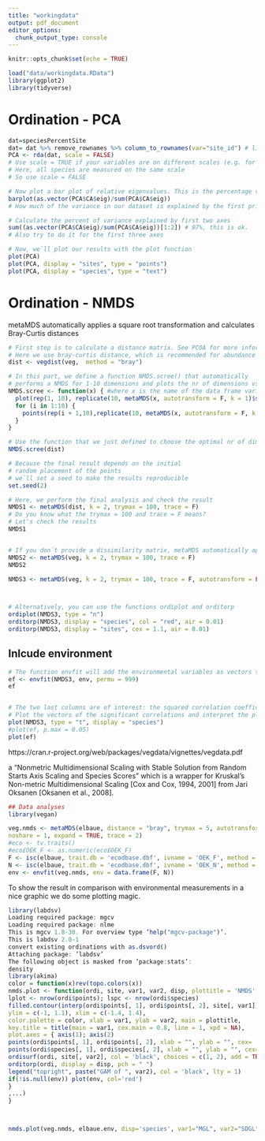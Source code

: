 ```yaml
---
title: "workingdata"
output: pdf_document
editor_options: 
  chunk_output_type: console
---
```


```r
knitr::opts_chunk$set(echo = TRUE)
```

```r
load("data/workingdata.RData")
library(ggplot2)
library(tidyverse)
```








# Ordination - PCA
```r
dat=speciesPercentSite
dat= dat %>% remove_rownames %>% column_to_rownames(var="site_id") # library tidyverse
PCA <- rda(dat, scale = FALSE)
# Use scale = TRUE if your variables are on different scales (e.g. for abiotic variables).
# Here, all species are measured on the same scale 
# So use scale = FALSE

# Now plot a bar plot of relative eigenvalues. This is the percentage variance explained by each axis
barplot(as.vector(PCA$CA$eig)/sum(PCA$CA$eig)) 
# How much of the variance in our dataset is explained by the first principal component?

# Calculate the percent of variance explained by first two axes
sum((as.vector(PCA$CA$eig)/sum(PCA$CA$eig))[1:2]) # 97%, this is ok.
# Also try to do it for the first three axes

# Now, we`ll plot our results with the plot function
plot(PCA)
plot(PCA, display = "sites", type = "points")
plot(PCA, display = "species", type = "text")
```










# Ordination - NMDS

metaMDS automatically applies a square root transformation and calculates Bray-Curtis distances

```r
# First step is to calculate a distance matrix. See PCOA for more information about the distance measures
# Here we use bray-curtis distance, which is recommended for abundance data
dist <- vegdist(veg,  method = "bray")

# In this part, we define a function NMDS.scree() that automatically 
# performs a NMDS for 1-10 dimensions and plots the nr of dimensions vs the stress
NMDS.scree <- function(x) { #where x is the name of the data frame variable
  plot(rep(1, 10), replicate(10, metaMDS(x, autotransform = F, k = 1)$stress), xlim = c(1, 10),ylim = c(0, 0.30), xlab = "# of Dimensions", ylab = "Stress", main = "NMDS stress plot")
  for (i in 1:10) {
    points(rep(i + 1,10),replicate(10, metaMDS(x, autotransform = F, k = i + 1)$stress))
  }
}

# Use the function that we just defined to choose the optimal nr of dimensions
NMDS.scree(dist)
```


```r
# Because the final result depends on the initial 
# random placement of the points 
# we`ll set a seed to make the results reproducible
set.seed(2)

# Here, we perform the final analysis and check the result
NMDS1 <- metaMDS(dist, k = 2, trymax = 100, trace = F)
# Do you know what the trymax = 100 and trace = F means?
# Let's check the results
NMDS1


# If you don`t provide a dissimilarity matrix, metaMDS automatically applies Bray-Curtis. So in our case, the results would have to be the same
NMDS2 <- metaMDS(veg, k = 2, trymax = 100, trace = F)
NMDS2
```




```r
NMDS3 <- metaMDS(veg, k = 2, trymax = 100, trace = F, autotransform = FALSE, distance="bray")



# Alternatively, you can use the functions ordiplot and orditorp
ordiplot(NMDS3, type = "n")
orditorp(NMDS3, display = "species", col = "red", air = 0.01)
orditorp(NMDS3, display = "sites", cex = 1.1, air = 0.01)
```

## Inlcude environment
```r
# The function envfit will add the environmental variables as vectors to the ordination plot
ef <- envfit(NMDS3, env, permu = 999)
ef


# The two last columns are of interest: the squared correlation coefficient and the associated p-value
# Plot the vectors of the significant correlations and interpret the plot
plot(NMDS3, type = "t", display = "species")
#plot(ef, p.max = 0.05)
plot(ef)
```








































https://cran.r-project.org/web/packages/vegdata/vignettes/vegdata.pdf

a “Nonmetric Multidimensional Scaling with Stable Solution from Random Starts
Axis Scaling and Species Scores” which is a wrapper for Kruskal’s Non-metric Multidimensional Scaling [Cox and Cox, 1994, 2001] from Jari Oksanen [Oksanen et al., 2008].

```r
## Data analyses
library(vegan)

veg.nmds <- metaMDS(elbaue, distance = "bray", trymax = 5, autotransform =FALSE,
noshare = 1, expand = TRUE, trace = 2)
#eco <- tv.traits()
#eco£OEK_F <- as.numeric(eco£OEK_F)
F <- isc(elbaue, trait.db = 'ecodbase.dbf', ivname = 'OEK_F', method = 'mean')
N <- isc(elbaue, trait.db = 'ecodbase.dbf', ivname = 'OEK_N', method = 'mean')
env <- envfit(veg.nmds, env = data.frame(F, N))
```


To show the result in comparison with environmental measurements in a nice graphic we do some plotting
magic.

```r
library(labdsv)
Loading required package: mgcv
Loading required package: nlme
This is mgcv 1.8-30. For overview type ’help("mgcv-package")’.
This is labdsv 2.0-1
convert existing ordinations with as.dsvord()
Attaching package: ’labdsv’
The following object is masked from ’package:stats’:
density
library(akima)
color = function(x)rev(topo.colors(x))
nmds.plot <- function(ordi, site, var1, var2, disp, plottitle = 'NMDS', env = NULL, ...) {
lplot <- nrow(ordi$points); lspc <- nrow(ordi$species)
filled.contour(interp(ordi$points[, 1], ordi$points[, 2], site[, var1]),
ylim = c(-1, 1.1), xlim = c(-1.4, 1.4),
color.palette = color, xlab = var1, ylab = var2, main = plottitle,
key.title = title(main = var1, cex.main = 0.8, line = 1, xpd = NA),
plot.axes = { axis(1); axis(2)
points(ordi$points[, 1], ordi$points[, 2], xlab = "", ylab = "", cex= .5, col = 2, pch = '+')
points(ordi$species[, 1], ordi$species[, 2], xlab = "", ylab = "", cex=.2, pch = 19)
ordisurf(ordi, site[, var2], col = 'black', choices = c(1, 2), add = TRUE)
orditorp(ordi, display = disp, pch = " ")
legend("topright", paste("GAM of ", var2), col = 'black', lty = 1)
if(!is.null(env)) plot(env, col='red')
}
,...)
}



nmds.plot(veg.nmds, elbaue.env, disp='species', var1="MGL", var2="SDGL", env=env, plottitle = 'Elbaue floodplain dataset')

```






